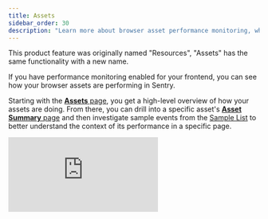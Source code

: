 ```yaml
---
title: Assets
sidebar_order: 30
description: "Learn more about browser asset performance monitoring, which allows you to debug the performance of loading JavaScript and CSS on your frontend."
---
```


<Note>
This product feature was originally named "Resources", "Assets" has the same functionality with a new name.
</Note>

<Include name="feature-available-for-plan-business.mdx" />

If you have performance monitoring enabled for your frontend, you can see how your browser assets are performing in Sentry.

Starting with the [**Assets** page](#assets-page), you get a high-level overview of how your assets are doing. From there, you can drill into a specific asset's [**Asset Summary** page](#asset-summary-page) and then investigate sample events from the [Sample List](#sample-list) to better understand the context of its performance in a specific page.

<div style={{position: 'relative', paddingBottom: 'calc(50.86013462976814% + 41px)', height: 0}}><iframe src="https://demo.arcade.software/c7lgN0cFkg0R2tb9t0jH?embed" frameborder="0" loading="lazy" webkitallowfullscreen mozallowfullscreen allowfullscreen style={{position: 'absolute', top: 0, left: 0, width: '100%', height: '100%', colorScheme: 'light'}} allow="fullscreen;" </iframe></div>

## Prerequisites and Limitations

The asset pages are only available for frontend JavaScript projects with performance monitoring enabled. Currently only JavaScript, CSS, images, and certain assets that are initiated by CSS (such as fonts), are supported.

For the best experience, we recommend enabling automatic instrumentation via the `BrowserTracing` integration for your frontend project to see asset performance data. This is supported for the following JavaScript platforms:

- [Vanilla JavaScript](/platforms/javascript/performance/)
- [Angular](/platforms/javascript/guides/angular/performance/)
- [Astro](/platforms/javascript/guides/astro/performance/)
- [Ember](/platforms/javascript/guides/ember/performance/)
- [Gatsby](/platforms/javascript/guides/gatsby/performance/)
- [Next.js](/platforms/javascript/guides/nextjs/performance/)
- [React](/platforms/javascript/guides/react/performance/)
- [Remix](/platforms/javascript/guides/remix/performance/)
- [Svelte](/platforms/javascript/guides/svelte/performance/)
- [SvelteKit](/platforms/javascript/guides/sveltekit/performance/)
- [Vue](/platforms/javascript/guides/vue/performance/)

### Span Eligibility

Sentry tries to extract metrics by looking at asset-related spans.

The JavaScript SDK automatically generates `asset` spans on `pageload` and `navigation` transactions using the browser's [Resource Timing API](https://developer.mozilla.org/en-US/docs/Web/API/Performance_API/Resource_timing).

If you are using <PlatformLink to="/performance/instrumentation/automatic-instrumentation">automatic instrumentation</PlatformLink>, asset monitoring should work without any configuration.

If you've manually instrumented Sentry, you'll need to make sure that your spans conform to our standards for the best experience:

- The span `op` field is prefixed with `resource` (for example, `resource.script` or `resource.css`).
- The span's `description` contains the URL of the loaded resource, which should correspond to the [PerformanceResourceTiming name field](https://developer.mozilla.org/en-US/docs/Web/API/PerformanceEntry/name).
- The `http.response_transfer_size` span data value is set to the [total transfer size](https://developer.mozilla.org/en-US/docs/Web/API/PerformanceResourceTiming/transferSize) of the resource.
- The `http.response_content_length` span data value is set to the [encoded body size](https://developer.mozilla.org/en-US/docs/Web/API/PerformanceResourceTiming/encodedBodySize) of the resource.
- The `http.decoded_response_content_length` span data value is set to the [decoded body size](https://developer.mozilla.org/en-US/docs/Web/API/PerformanceResourceTiming/decodedBodySize) of the resource.
- The `resource.render_blocking_status` span data value is set to the [render blocking status](https://developer.mozilla.org/en-US/docs/Web/API/PerformanceResourceTiming/renderBlockingStatus) of the resource.

Here's an example snippet of creating a resource span manually with the SDK.

```javascript
// https://developer.mozilla.org/en-US/docs/Web/API/PerformanceResourceTiming
const resources = performance.getEntriesByType("resource");
resources.forEach((entry) => {
  const startTime = msToSec(entry.startTime);
  const duration = msToSec(entry.duration);

  const span = Sentry.startInactiveSpan({
    startTimestamp: startTime,
    op: entry.initiatorType
      ? `resource.${entry.initiatorType}`
      : "resource.other",
    description: entry.name,
    data: {
      "http.response_transfer_size": entry.transferSize,
      "http.response_content_length": entry.encodedBodySize,
      "http.decoded_response_content_length": entry.decodedBodySize,
      "resource.render_blocking_status": entry.renderBlockingStatus,
    },
  });

  // override end timestamp to match performance entry
  span.finish(startTime + duration);
});
```
## Assets Page

The **Assets** page gives you a quick overview of your application's asset performance for the selected project(s). You can use this page as a starting point to investigate potential problem assets and drill down to better understand how various assets are affecting your app's performance.

Open the **Assets** page by clicking "Assets" in the sidebar, under "Insights". Alternatively, the **Performance** page also surfaces the highest impact assets in the "Most Time Consuming Assets" widget. From there, you can click "View All" to open the **Assets** page.

At the top of the page, summary graphs for requests per minute (throughput) and average duration provide high-level insight into the performance of your assets. If you see an anomaly or want to investigate a time range further, you can click and drag to select a range directly in a graph to filter data for that time range.

The asset table below shows a list of grouped assets, along with their type, their volume (requests per min), average duration, the total time your app spent loading that asset (time spent), and [average encoded size](https://developer.mozilla.org/en-US/docs/Web/API/PerformanceResourceTiming/encodedBodySize) of the asset.

By default, the assets table is sorted by most time spent, which serves as a proxy for the relative performance impact of a given asset. A asset's time spent is the sum of all its durations in a given time period or, put another way, the product of its average duration and requests per minute. This means that assets at the top are usually loading really slowly, very frequently, or both.

You can click on a column header to change how the table is sorted. Sort by requests per minute to see the most frequently loaded assets or by average duration to see the slowest-loading assets.

You can also filter assets by domain, type, page it's found on, and whether it has render blocked.

To view more details, click on a asset from the table to open its **Asset Summary** page.


### What Does a Render Blocking Mean?

A render blocking asset is one which will stop the browser from rendering anything on the screen, until the asset is fully download and processed by the browser.

An example of this is a `<script/>` within the `<head>` of an HTML document. When loaded, the browser will want to load this script entirely before rendering content as it assumes it may need something from that script to render. If this is not the case, you can add the `defer` or `async` attribute to the script in order to reduce or eliminate render blocking.

Sentry captures a assets render blocking status using the `resource.render_blocking_status` property in the [PerformanceResourceTiming Api](https://developer.mozilla.org/en-US/docs/Web/API/PerformanceResourceTiming/renderBlockingStatus).

### Asset Parameterization

To enable Sentry to group similar assets together, Sentry parameterizes asset URLs, removing potentially dynamic elements. This helps track the performance of a particular asset across different releases, even when they have dynamic segments (used for busting caches or CDNS).

If you would like to further improve your groupings, consider the following rules we use when parameterizing urls. These rules can help you understand how you can name urls to improve grouping.

The following tokens will be replaced with \* within a asset url

1. A version string (`myfile.v3.0.js` is replace with `myfile.*.js`)
2. Hexadecimal strings with more than 5 digits (`myfile.7A9B3E.js` is replaced with `myfile.*.js`)
3. UUID's
4. Integer IDs with more than one digit (`1234.7A9B3E.js` is replace with `*.*.js`)
5. Strings longer then 25 characters
6. The entire path except for common path segments such as static, chunks, media, etc

<Note>

Asset parametrization is still a work-in-progress. As these improvements are made, you will will temporarily see instances of the new and old groupings in your Asset Module.

Let us know of any feedback through Github Issues.

</Note>

To see an example of asset URL from a group, hover over a URL in the asset table.

## Asset Summary Page

To open a asset's **Asset Summary** page, click on the asset from the table in the **Assets** page.

At the top of the page, average encoded size, average decoded size, average transfer size, average duration, and requests per minute are shown for the selected time range. Right below this, you can see summary graphs for requests per minute, average duration, and average asset size over time.

At the bottom, you can find a list of pages the asset is found in, sorted by the requests per minute for the asset on that page.

If you want to investigate a specific page, click on it to open a sidebar showing some sample events.


### Image Samples

When viewing an image asset, the asset summary page will also show the 5 largest image samples. Sentry determines the span is an image if it has one of the following extensions: 'jpg', 'jpeg', 'png', 'gif', 'svg', 'webp', 'apng', 'avif'.

If size information is not available, the samples will not be ordered in any particular order. If the images are publicly accessible and the 'Enable Images' project settings is enabled, then the actual images will be rendered in the UI.

![Example of Sample Images](./img/asset-sample-images.png)

## Sample List

Click on a page to open its samples list. This side panel shows summary metrics (requests per minute, average duration, and time spent) for the asset in the specific page.

The table shows a sample list of events, their span duration, and the difference in duration compared to average. This table is sorted by longest span duration.

Sentry automatically finds a variety of samples to help you investigate performance problems. The chosen events will cover the entire selected time range, as well as a range of durations (both faster than, slower than, and near the average duration). You can get a sense of the performance characteristics by comparing different sample events.

These same events are also represented as triangles shown in the average duration graph above.

You can generate a new list of random sample events by clicking the "Try Different Samples" button at the bottom.

From the sample list, you can drill down to specific good, average, or bad examples of a given asset within a given page. Click on an event ID to drill into the asset's span details within the span waterfall of the [Trace Details](/concepts/key-terms/tracing/trace-view/#product-walkthrough-trace-details-page) page.
